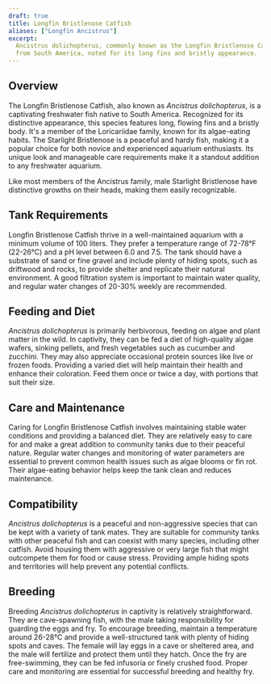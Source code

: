 ```yaml
---
draft: true
title: Longfin Bristlenose Catfish
aliases: ["Longfin Ancistrus"]
excerpt:
  Ancistrus dolichopterus, commonly known as the Longfin Bristlenose Catfish, is a unique and attractive freshwater fish
  from South America, noted for its long fins and bristly appearance.
---
```


## Overview

The Longfin Bristlenose Catfish, also known as _Ancistrus dolichopterus_, is a captivating freshwater fish native to
South America. Recognized for its distinctive appearance, this species features long, flowing fins and a bristly body.
It's a member of the Loricariidae family, known for its algae-eating habits. The Starlight Bristlenose is a peaceful and
hardy fish, making it a popular choice for both novice and experienced aquarium enthusiasts. Its unique look and
manageable care requirements make it a standout addition to any freshwater aquarium.

Like most members of the Ancistrus family, male Starlight Bristlenose have distinctive growths on their heads, making
them easily recognizable.

## Tank Requirements

Longfin Bristlenose Catfish thrive in a well-maintained aquarium with a minimum volume of 100 liters. They prefer a
temperature range of 72-78°F (22-26°C) and a pH level between 6.0 and 7.5. The tank should have a substrate of sand or
fine gravel and include plenty of hiding spots, such as driftwood and rocks, to provide shelter and replicate their
natural environment. A good filtration system is important to maintain water quality, and regular water changes of
20-30% weekly are recommended.

## Feeding and Diet

_Ancistrus dolichopterus_ is primarily herbivorous, feeding on algae and plant matter in the wild. In captivity, they
can be fed a diet of high-quality algae wafers, sinking pellets, and fresh vegetables such as cucumber and zucchini.
They may also appreciate occasional protein sources like live or frozen foods. Providing a varied diet will help
maintain their health and enhance their coloration. Feed them once or twice a day, with portions that suit their size.

## Care and Maintenance

Caring for Longfin Bristlenose Catfish involves maintaining stable water conditions and providing a balanced diet. They
are relatively easy to care for and make a great addition to community tanks due to their peaceful nature. Regular water
changes and monitoring of water parameters are essential to prevent common health issues such as algae blooms or fin
rot. Their algae-eating behavior helps keep the tank clean and reduces maintenance.

## Compatibility

_Ancistrus dolichopterus_ is a peaceful and non-aggressive species that can be kept with a variety of tank mates. They
are suitable for community tanks with other peaceful fish and can coexist with many species, including other catfish.
Avoid housing them with aggressive or very large fish that might outcompete them for food or cause stress. Providing
ample hiding spots and territories will help prevent any potential conflicts.

## Breeding

Breeding _Ancistrus dolichopterus_ in captivity is relatively straightforward. They are cave-spawning fish, with the
male taking responsibility for guarding the eggs and fry. To encourage breeding, maintain a temperature around 26-28°C
and provide a well-structured tank with plenty of hiding spots and caves. The female will lay eggs in a cave or
sheltered area, and the male will fertilize and protect them until they hatch. Once the fry are free-swimming, they can
be fed infusoria or finely crushed food. Proper care and monitoring are essential for successful breeding and healthy
fry.
